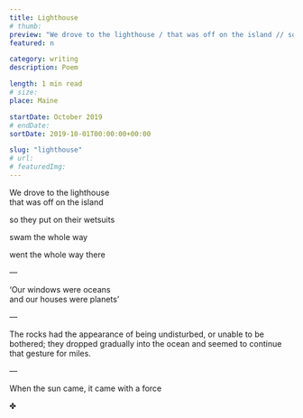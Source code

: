 ```yaml
---
title: Lighthouse
# thumb:
preview: "We drove to the lighthouse / that was off on the island // so they put on their wetsuits // swam the whole way // went the whole way there"
featured: n

category: writing
description: Poem

length: 1 min read
# size:
place: Maine

startDate: October 2019
# endDate:
sortDate: 2019-10-01T00:00:00+00:00

slug: "lighthouse"
# url:
# featuredImg:
---
```


We drove to the lighthouse<br/>
that was off on the island

so they put on their wetsuits

swam the whole way

went the whole way there

—

‘Our windows were oceans<br/>
and our houses were planets’

—

The rocks had the appearance of being undisturbed, or unable to be bothered; they dropped gradually into the ocean and seemed to continue that gesture for miles.

—

When the sun came, it came with a force

✤
